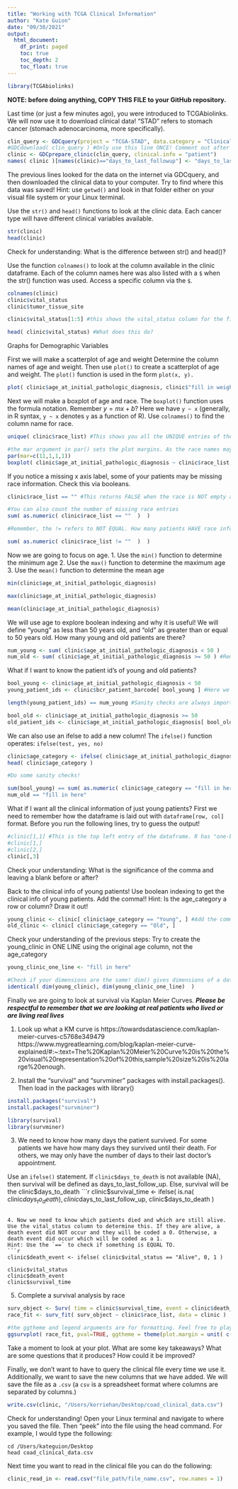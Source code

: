 ```yaml
---
title: "Working with TCGA Clinical Information"
author: "Kate Guion"
date: "09/30/2021"
output:
  html_document:
    df_print: paged
    toc: true
    toc_depth: 2
    toc_float: true
---
```


```r
library(TCGAbiolinks)
```

**NOTE: before doing anything, COPY THIS FILE to your GitHub repository.**

Last time (or just a few minutes ago), you were introduced to TCGAbiolinks. We will now use it to download clinical data!
"STAD" refers to stomach cancer (stomach adenocarcinoma, more specifically).
```r
clin_query <- GDCquery(project = "TCGA-STAD", data.category = "Clinical", file.type = "xml")
#GDCdownload( clin_query ) #Only use this line ONCE! Comment out after you have downloaded the data. 
clinic <- GDCprepare_clinic(clin_query, clinical.info = "patient")
names( clinic )[names(clinic)=="days_to_last_followup"] <- "days_to_last_follow_up" #This fixes an error in the name of the column
```

The previous lines looked for the data on the internet via GDCquery, and then downloaded the clinical data to your computer. Try to find where this data was saved! Hint: use `getwd()` and look in that folder either on your visual file system or your Linux terminal.

Use the `str()` and `head()` functions to look at the clinic data. Each cancer type will have different clinical variables available.
```r
str(clinic)
head(clinic)
```

Check for understanding: What is the difference between str() and head()?


Use the function `colnames()` to look at the column available in the clinic dataframe. Each of the column names here was also listed with a `$` when the str() function was used. Access a specific column via the `$`.
```r
colnames(clinic)
clinic$vital_status
clinic$tumor_tissue_site

clinic$vital_status[1:5] #this shows the vital_status column for the first 5 patients

head( clinic$vital_status) #What does this do?
```

Graphs for Demographic Variables

First we will make a scatterplot of age and weight
Determine the column names of age and weight.
Then use `plot()` to create a scatterplot of age and weight.
The `plot()` function is used in the form `plot(x, y).`
```r
plot( clinic$age_at_initial_pathologic_diagnosis, clinic$"fill in weight column name", xlab = "add x axis label", ylab = "add y axis label", main = "cool and descriptive title!" )
```

Next we will make a boxplot of age and race.
The `boxplot()` function uses the formula notation. Remember $y = mx + b$? Here we have `y ~ x` (generally, in R syntax, `y ~ x` denotes `y` as a function of R).
Use `colnames()` to find the column name for race. 
```r
unique( clinic$race_list) #This shows you all the UNIQUE entries of the race column

#the mar argument in par() sets the plot margins. As the race names may be long, we want to have a large bottom margin. par(mar = c(bottom, left, top, right)). How does the plot change if you change these margins?
par(mar=c(11,1,1,1))
boxplot( clinic$age_at_initial_pathologic_diagnosis ~ clinic$race_list, xlab = "Race", ylab = "Age at Diagnosis", main = "Race vs. Age at Diagnosis", las = 2, cex.axis = 0.5)
```
If you notice a missing x axis label, some of your patients may be missing race information. 
Check this via booleans.
```r
clinic$race_list == "" #This returns FALSE when the race is NOT empty and TRUE when the race is empty, hence equal to ""

#You can also count the number of missing race entries
sum( as.numeric( clinic$race_list == ""  )  )

#Remember, the != refers to NOT EQUAL. How many patients HAVE race information? Hint, these patients have race information that does not equal to ""

sum( as.numeric( clinic$race_list != ""  )  )
```

Now we are going to focus on age. 
1. Use the `min()` function to determine the minimum age
2. Use the `max()` function to determine the maximum age
3. Use the `mean()` function to determine the mean age
```r
min(clinic$age_at_initial_pathologic_diagnosis)

max(clinic$age_at_initial_pathologic_diagnosis)

mean(clinic$age_at_initial_pathologic_diagnosis)


```

We will use age to explore boolean indexing and why it is useful!
We will define "young" as less than 50 years old, and "old" as greater than or equal to 50 years old.
How many young and old patients are there?
```r
num_young <- sum( clinic$age_at_initial_pathologic_diagnosis < 50 )
num_old <- sum( clinic$age_at_initial_pathologic_diagnosis >= 50 ) #Remember that the >= is GREATER THAN OR EQUAL TO
```

What if I want to know the patient id's of young and old patients?
```r
bool_young <- clinic$age_at_initial_pathologic_diagnosis < 50
young_patient_ids <- clinic$bcr_patient_barcode[ bool_young ] #Here we are accessing the patient barcode column, but only at locations where the patient's age is < 50 and the patient is therefore young.

length(young_patient_ids) == num_young #Sanity checks are always important!

bool_old <- clinic$age_at_initial_pathologic_diagnosis >= 50
old_patient_ids <- clinic$age_at_initial_pathologic_diagnosis[ bool_old ]
```

We can also use an ifelse to add a new column! The `ifelse()` function operates: `ifelse(test, yes, no)`
```r
clinic$age_category <- ifelse( clinic$age_at_initial_pathologic_diagnosis < 50, "Young", "Old" )
head( clinic$age_category )

#Do some sanity checks!

sum(bool_young) == sum( as.numeric( clinic$age_category == "fill in here" ) )
num_old == "fill in here"
```


What if I want all the clinical information of just young patients? First we need to remember how the dataframe is laid out with `dataframe[row, col]` format. 
Before you run the following lines, try to guess the output!
```r
#clinic[1,1] #This is the top left entry of the dataframe. R has "one-based indexing"
#clinic[1,]
#clinic[2,]
clinic[,3]
```

Check your understanding: What is the significance of the comma and leaving a blank before or after?


Back to the clinical info of young patients!
Use boolean indexing to get the clinical info of young patients. Add the comma!!
Hint: Is the age_category a row or column? Draw it out!
```r
young_clinic <- clinic[ clinic$age_category == "Young", ] #Add the comma!
old_clinic <- clinic[ clinic$age_category == "Old", ]
```

Check your understanding of the previous steps: Try to create the young_clinic in ONE LINE using the original age column, not the age_category
```r
young_clinic_one_line <- "fill in here"

#Check if your dimensions are the same! dim() gives dimensions of a dataframe in number_of_rows, number_of_cols
identical( dim(young_clinic), dim(young_clinic_one_line)  )
```

Finally we are going to look at survival via Kaplan Meier Curves.
***Please be respectful to remember that we are looking at real patients who lived or are living real lives***

1. Look up what a KM curve is
https://towardsdatascience.com/kaplan-meier-curves-c5768e349479
https://www.mygreatlearning.com/blog/kaplan-meier-curve-explained/#:~:text=The%20Kaplan%20Meier%20Curve%20is%20the%20visual%20representation%20of%20this,sample%20size%20is%20large%20enough. 

2. Install the "survival" and "survminer" packages with install.packages(). Then load in the packages with library()
```r
install.packages("survival")
install.packages("survminer")

library(survival)
library(survminer)
```

3. We need to know how many days the patient survived. For some patients we have how many days they survived until their death. For others, we may only have the number of days to their last doctor's appointment.

Use an `ifelse()` statement. If `clinic$days_to_death` is not available (NA), then survival will be defined as days_to_last_follow_up. Else, survival will be the clinic$days_to_death
```r
clinic$survival_time <- ifelse( is.na( clinic$days_to_death ), clinic$days_to_last_follow_up, clinic$days_to_death )



```

4. Now we need to know which patients died and which are still alive. Use the vital_status column to determine this. If they are alive, a death event did NOT occur and they will be coded a 0. Otherwise, a death event did occur which will be coded as a 1.
Hint: Use the `==` to check if something is EQUAL TO. 
```r
clinic$death_event <- ifelse( clinic$vital_status == "Alive", 0, 1 )

clinic$vital_status
clinic$death_event
clinic$survival_time
```

5. Complete a survival analysis by race
```r
surv_object <- Surv( time = clinic$survival_time, event = clinic$death_event  )
race_fit <- surv_fit( surv_object ~ clinic$race_list, data = clinic )

#the ggtheme and legend arguments are for formatting. Feel free to play around with the margins and legend placement
ggsurvplot( race_fit, pval=TRUE, ggtheme = theme(plot.margin = unit( c(1,1,1,1), "cm") ), legend = "right"   )
```

Take a moment to look at your plot. What are some key takeaways? What are some questions that it produces? How could it be improved?


Finally, we don't want to have to query the clinical file every time we use it. Additionally, we want to save the new columns that we have added. We will save the file as a `.csv` (a `csv` is a spreadsheet format where columns are separated by columns.)
```r
write.csv(clinic, "/Users/korriehan/Desktop/coad_clinical_data.csv")
```

Check for understanding! Open your Linux terminal and navigate to where you saved the file. Then "peek" into the file using the head command. For example, I would type the following:
```
cd /Users/kateguion/Desktop
head coad_clinical_data.csv
```

Next time you want to read in the clinical file you can do the following:
```r
clinic_read_in <- read.csv("file_path/file_name.csv", row.names = 1)
```

